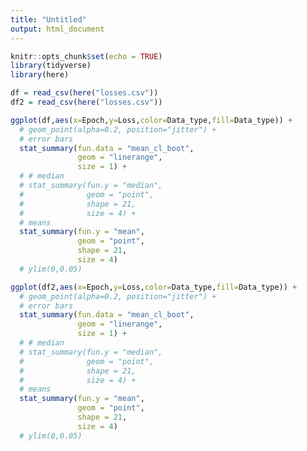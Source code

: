 ```yaml
---
title: "Untitled"
output: html_document
---
```


```r
knitr::opts_chunk$set(echo = TRUE)
library(tidyverse)
library(here)
```

```r
df = read_csv(here("losses.csv"))
df2 = read_csv(here("losses.csv"))
```

```r
ggplot(df,aes(x=Epoch,y=Loss,color=Data_type,fill=Data_type)) +
  # geom_point(alpha=0.2, position="jitter") +
  # error bars 
  stat_summary(fun.data = "mean_cl_boot",
               geom = "linerange",
               size = 1) + 
  # # median
  # stat_summary(fun.y = "median",
  #              geom = "point",
  #              shape = 21,
  #              size = 4) +
  # means
  stat_summary(fun.y = "mean",
               geom = "point",
               shape = 21,
               size = 4)
  # ylim(0,0.05)
```

```r
ggplot(df2,aes(x=Epoch,y=Loss,color=Data_type,fill=Data_type)) +
  # geom_point(alpha=0.2, position="jitter") +
  # error bars 
  stat_summary(fun.data = "mean_cl_boot",
               geom = "linerange",
               size = 1) + 
  # # median
  # stat_summary(fun.y = "median",
  #              geom = "point",
  #              shape = 21,
  #              size = 4) +
  # means
  stat_summary(fun.y = "mean",
               geom = "point",
               shape = 21,
               size = 4)
  # ylim(0,0.05)
```